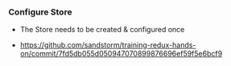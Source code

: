 ### Configure Store

<ul>

<Appear>

<li>The Store needs to be created & configured once</li>

</Appear>

</ul>

<Notes>

- https://github.com/sandstorm/training-redux-hands-on/commit/7fd5db055d050947070899876696ef59f5e6bcf9

</Notes>
